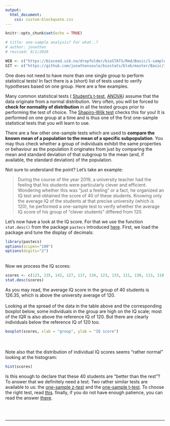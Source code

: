 ```yaml
---
output:
  html_document:
    css: custom-blockquote.css
--- 
```


```r
knitr::opts_chunk$set(echo = TRUE)

# title: one-sample analysis? For what..?
# author: jonathan
# revised: 9/1/2020 

WEB <- c("https://bioceed.uib.no/dropfolder/bioSTATS/Rmd/Basic/1-sample/for-what.html")
GIT <- c("https://github.com/jonathansoule/biostats/blob/master/Basic/1-sample/for-what.Rmd")
```

One does not need to have more than one single group to perform statistical tests! In fact there is a (short) list of tests used to verify hypotheses based on one group. Here are a few examples.

Many common statistical tests ( [Student’s t-test](http://biostats.w.uib.no/comparing-two-means-t-test/){target="_blank"}, [ANOVA](http://biostats.w.uib.no/which-anova-one-way-two-way-repeated-measures/){target="_blank"}) assume that the data originate from a normal distribution. Very often, you will be forced to **check for normality of distribution** in all the tested groups prior to performing the test of choice. The [Shapiro-Wilk test](https://biostats.w.uib.no/test-for-normality-shapiro-wilks-test/){target="_blank"} checks this for you! It is performed on one group at a time and is thus one of the first one-sample statistical tests that you will learn to use.

There are a few other one-sample tests which are used to **compare the known mean of a population to the mean of a specific subpopulation**. You may thus check whether a group of individuals exhibit the same properties or behaviour as the population it originates from just by comparing the mean and standard deviation of that subgroup to the mean (and, if available, the standard deviation) of the population.

Not sure to understand the point? Let’s take an example:

> During the course of the year 2019, a university teacher had the feeling that his students were particularly clever and efficient. Wondering whether this was “just a feeling” or a fact, he organized an IQ test and obtained the score of 40 of these students. Knowing only the average IQ of the students at that precise university (which is 120), he performed a one-sample test to verify whether the average IQ score of his group of “clever students” differed from 120.

Let's now have a look at the IQ score. For that we use the function `stat.desc()` from the package `pastecs` introduced [here](https://biostats.w.uib.no/9-pastecs/){target="_blank"}. First, we load the package and tune the display of decimals:

```r
library(pastecs)
options(scipen="100")
options(digits="2")
```
<br />
Now we process the IQ scores:
```r
scores <- c(123, 135, 142, 127, 117, 134, 123, 133, 111, 130, 113, 118, 105, 126, 125, 122, 147, 106, 117, 129, 144, 112, 126, 140, 129, 115, 118, 129, 125, 137, 135, 138, 134, 124, 128, 135, 124, 137, 121, 120)
stat.desc(scores)
```
As you may read, the average IQ score in the group of 40 students is 126.35, which is above the university average of 120. 
<br /><br />
Looking at the spread of the data in the table above and the corresponding boxplot below, some individuals in the group are high on the IQ scale; most of the IQR is also above the reference IQ of 120. But there are clearly individuals below the reference IQ of 120 too.
```r
boxplot(scores, xlab = "group", ylab = "IQ score")
```
<br /><br/>
Note also that the distribution of individual IQ scores seems “rather normal” looking at the histogram:
```r
hist(scores)
```

Is this enough to declare that these 40 students are "better than the rest"? To answer that we definitely need a test. Two rather similar tests are available to us: the [one-sample z-test](https://biostats.w.uib.no/4-run-a-one-sample-z-test/){target="_blank"} and the [one-sample t-test](https://biostats.w.uib.no/3-run-a-one-sample-t-test/){target="_blank"}. To choose the right test, read [this](https://biostats.w.uib.no/2-lets-choose-and-run-a-one-sample-test/){target="_blank"}. finally, if you do not have enough patience, you can read the answer [there](https://biostats.w.uib.no/5-so-what-about-our-example/){target="_blank"}.


<br/><br/>

***
<!-- UNCOMMENT TO ACTIVATE
Get the Rmarkdown file corresponding to this page on [GitHub](`r GIT`){target="_blank"}.
-->
